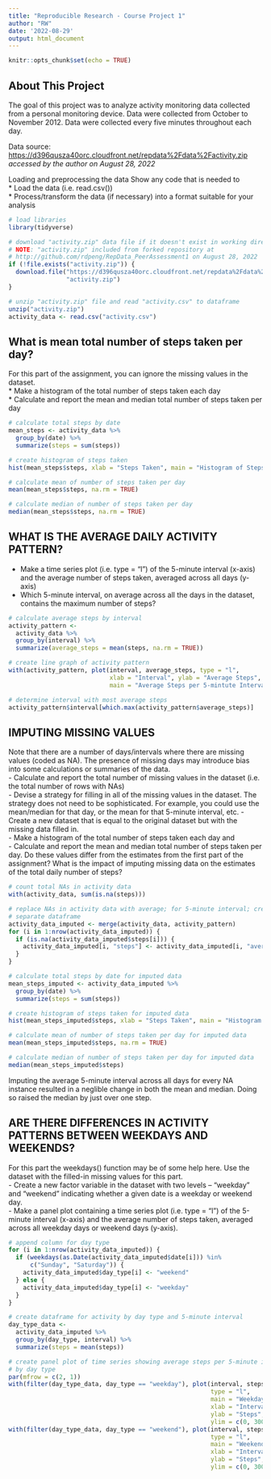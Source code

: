---
title: "Reproducible Research - Course Project 1"
author: "RW"
date: '2022-08-29'
output: html_document
---

```{r setup, include=FALSE}
knitr::opts_chunk$set(echo = TRUE)
```

## About This Project
The goal of this project was to analyze activity monitoring data collected from 
a personal monitoring device. Data were collected from October to November 2012.
 Data were collected every five minutes throughout each day.  
 
Data source: [https://d396qusza40orc.cloudfront.net/repdata%2Fdata%2Factivity.zip](https://d396qusza40orc.cloudfront.net/repdata%2Fdata%2Factivity.zip) \
*accessed by the author on August 28, 2022*

Loading and preprocessing the data
Show any code that is needed to \
* Load the data (i.e. read.csv())  
* Process/transform the data (if necessary) into a format suitable for your 
analysis

```{r loading_preprocessing}
# load libraries
library(tidyverse)

# download "activity.zip" data file if it doesn't exist in working directory
# NOTE: "activity.zip" included from forked repository at
# http://github.com/rdpeng/RepData_PeerAssessment1 on August 28, 2022
if (!file.exists("activity.zip")) {
  download.file("https://d396qusza40orc.cloudfront.net/repdata%2Fdata%2Factivity.zip",
                "activity.zip")
}

# unzip "activity.zip" file and read "activity.csv" to dataframe
unzip("activity.zip")
activity_data <- read.csv("activity.csv")
```

## What is mean total number of steps taken per day?
For this part of the assignment, you can ignore the missing values in the
dataset.  
* Make a histogram of the total number of steps taken each day  
* Calculate and report the mean and median total number of steps taken per day

```{r mean_steps}
# calculate total steps by date
mean_steps <- activity_data %>% 
  group_by(date) %>% 
  summarize(steps = sum(steps))

# create histogram of steps taken
hist(mean_steps$steps, xlab = "Steps Taken", main = "Histogram of Steps Taken")

# calculate mean of number of steps taken per day
mean(mean_steps$steps, na.rm = TRUE)

# calculate median of number of steps taken per day
median(mean_steps$steps, na.rm = TRUE)
```

## WHAT IS THE AVERAGE DAILY ACTIVITY PATTERN?
- Make a time series plot (i.e. type = "l") of the 5-minute interval (x-axis) 
and the average number of steps taken, averaged across all days (y-axis)  
- Which 5-minute interval, on average across all the days in the dataset, 
contains the maximum number of steps?

```{r activity_pattern}
# calculate average steps by interval
activity_pattern <-
  activity_data %>% 
  group_by(interval) %>% 
  summarize(average_steps = mean(steps, na.rm = TRUE))

# create line graph of activity pattern
with(activity_pattern, plot(interval, average_steps, type = "l", 
                            xlab = "Interval", ylab = "Average Steps", 
                            main = "Average Steps per 5-mintute Interval"))

# determine interval with most average steps
activity_pattern$interval[which.max(activity_pattern$average_steps)]
```

## IMPUTING MISSING VALUES
Note that there are a number of days/intervals where there are missing values
(coded as NA). The presence of missing days may introduce bias into some
calculations or summaries of the data.  
- Calculate and report the total number of missing values in the dataset (i.e. 
the total number of rows with NAs)  
- Devise a strategy for filling in all of the missing values in the dataset.
 The strategy does not need to be sophisticated. For example, you could use the 
 mean/median for that day, or the mean for that 5-minute interval, etc.
- Create a new dataset that is equal to the original dataset but with the 
missing data filled in.  
- Make a histogram of the total number of steps taken each day and  
- Calculate and report the mean and median total number of steps taken per day.
 Do these values differ from the estimates from the first part of the 
 assignment? What is the impact of imputing missing data on the estimates of 
 the total daily number of steps?  

```{r imputation}
# count total NAs in activity data
with(activity_data, sum(is.na(steps)))

# replace NAs in activity data with average; for 5-minute interval; create as a
# separate dataframe
activity_data_imputed <- merge(activity_data, activity_pattern)
for (i in 1:nrow(activity_data_imputed)) {
  if (is.na(activity_data_imputed$steps[i])) {
    activity_data_imputed[i, "steps"] <- activity_data_imputed[i, "average_steps"]
  }
}

# calculate total steps by date for imputed data
mean_steps_imputed <- activity_data_imputed %>% 
  group_by(date) %>% 
  summarize(steps = sum(steps))

# create histogram of steps taken for imputed data
hist(mean_steps_imputed$steps, xlab = "Steps Taken", main = "Histogram of Steps Taken (imputed)")

# calculate mean of number of steps taken per day for imputed data
mean(mean_steps_imputed$steps, na.rm = TRUE)

# calculate median of number of steps taken per day for imputed data
median(mean_steps_imputed$steps)
```

Imputing the average 5-minute interval across all days for every NA instance
resulted in a neglible change in both the mean and median. Doing so raised the
median by just over one step.

## ARE THERE DIFFERENCES IN ACTIVITY PATTERNS BETWEEN WEEKDAYS AND WEEKENDS?
For this part the weekdays() function may be of some help here. Use the dataset 
with the filled-in missing values for this part.  
- Create a new factor variable in the dataset with two levels -- "weekday" and 
"weekend" indicating whether a given date is a weekday or weekend day. \
- Make a panel plot containing a time series plot (i.e. type = "l") of the 
5-minute interval (x-axis) and the average number of steps taken, averaged
across all weekday days or weekend days (y-axis).

```{r day_type}
# append column for day type
for (i in 1:nrow(activity_data_imputed)) {
  if (weekdays(as.Date(activity_data_imputed$date[i])) %in% 
      c("Sunday", "Saturday")) {
    activity_data_imputed$day_type[i] <- "weekend"
  } else {
    activity_data_imputed$day_type[i] <- "weekday"
  }
}

# create dataframe for activity by day type and 5-minute interval
day_type_data <-
  activity_data_imputed %>% 
  group_by(day_type, interval) %>% 
  summarize(steps = mean(steps))

# create panel plot of time series showing average steps per 5-minute interval
# by day type
par(mfrow = c(2, 1))
with(filter(day_type_data, day_type == "weekday"), plot(interval, steps,
                                                        type = "l",
                                                        main = "Weekdays",
                                                        xlab = "Interval", 
                                                        ylab = "Steps",
                                                        ylim = c(0, 300)))
with(filter(day_type_data, day_type == "weekend"), plot(interval, steps,
                                                        type = "l",
                                                        main = "Weekends",
                                                        xlab = "Interval", 
                                                        ylab = "Steps",
                                                        ylim = c(0, 300)))
```